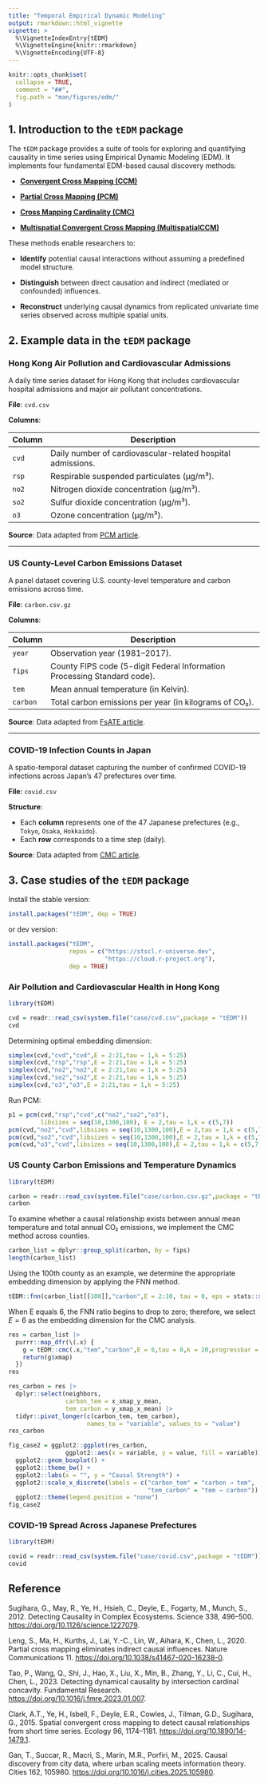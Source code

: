 ```yaml
---
title: "Temporal Empirical Dynamic Modeling"
output: rmarkdown::html_vignette
vignette: >
  %\VignetteIndexEntry{tEDM}
  %\VignetteEngine{knitr::rmarkdown}
  %\VignetteEncoding{UTF-8}
---
```


```r
knitr::opts_chunk$set(
  collapse = TRUE,
  comment = "##",
  fig.path = "man/figures/edm/"
)
```

## 1. Introduction to the `tEDM` package

The `tEDM` package provides a suite of tools for exploring and quantifying causality in time series using Empirical Dynamic Modeling (EDM). It implements four fundamental EDM-based causal discovery methods:

- [**Convergent Cross Mapping (CCM)**][1]

- [**Partial Cross Mapping (PCM)**][2]

- [**Cross Mapping Cardinality (CMC)**][3] 

- [**Multispatial Convergent Cross Mapping (MultispatialCCM)**][4]

These methods enable researchers to:

- **Identify** potential causal interactions without assuming a predefined model structure.

- **Distinguish** between direct causation and indirect (mediated or confounded) influences.

- **Reconstruct** underlying causal dynamics from replicated univariate time series observed across multiple spatial units.

## 2. Example data in the `tEDM` package

### Hong Kong Air Pollution and Cardiovascular Admissions

A daily time series dataset for Hong Kong that includes cardiovascular hospital admissions and major air pollutant concentrations.

**File**: `cvd.csv`

**Columns**:

| Column | Description                                                 |
| ------ | ----------------------------------------------------------- |
| `cvd`  | Daily number of cardiovascular-related hospital admissions. |
| `rsp`  | Respirable suspended particulates (μg/m³).                  |
| `no2`  | Nitrogen dioxide concentration (μg/m³).                     |
| `so2`  | Sulfur dioxide concentration (μg/m³).                       |
| `o3`   | Ozone concentration (μg/m³).                                |

**Source**: Data adapted from [PCM article][2].

---

### US County-Level Carbon Emissions Dataset

A panel dataset covering U.S. county-level temperature and carbon emissions across time.

**File**: `carbon.csv.gz`

**Columns**:

| Column   | Description                                                              |
| -------- | ------------------------------------------------------------------------ |
| `year`   | Observation year (1981–2017).                                            |
| `fips`   | County FIPS code (5-digit Federal Information Processing Standard code). |
| `tem`    | Mean annual temperature (in Kelvin).                                     |
| `carbon` | Total carbon emissions per year (in kilograms of CO₂).                   |

**Source**: Data adapted from [FsATE article][5].

---

### COVID-19 Infection Counts in Japan

A spatio-temporal dataset capturing the number of confirmed COVID-19 infections across Japan’s 47 prefectures over time.

**File**: `covid.csv`

**Structure**:

* Each **column** represents one of the 47 Japanese prefectures (e.g., `Tokyo`, `Osaka`, `Hokkaido`).
* Each **row** corresponds to a time step (daily).

**Source**: Data adapted from [CMC article][3].

## 3. Case studies of the `tEDM` package

Install the stable version:

```r
install.packages("tEDM", dep = TRUE)
```

or dev version:

```r
install.packages("tEDM",
                 repos = c("https://stscl.r-universe.dev",
                           "https://cloud.r-project.org"),
                 dep = TRUE)
```

### Air Pollution and Cardiovascular Health in Hong Kong

```r
library(tEDM)

cvd = readr::read_csv(system.file("case/cvd.csv",package = "tEDM"))
cvd
```

Determining optimal embedding dimension:

```r
simplex(cvd,"cvd","cvd",E = 2:21,tau = 1,k = 5:25)
simplex(cvd,"rsp","rsp",E = 2:21,tau = 1,k = 5:25)
simplex(cvd,"no2","no2",E = 2:21,tau = 1,k = 5:25)
simplex(cvd,"so2","so2",E = 2:21,tau = 1,k = 5:25)
simplex(cvd,"o3","o3",E = 2:21,tau = 1,k = 5:25)
```

Run PCM:

```r
p1 = pcm(cvd,"rsp","cvd",c("no2","so2","o3"),
         libsizes = seq(10,1300,100), E = 2,tau = 1,k = c(5,7))
pcm(cvd,"no2","cvd",libsizes = seq(10,1300,100),E = 2,tau = 1,k = c(5,7))
pcm(cvd,"so2","cvd",libsizes = seq(10,1300,100),E = 2,tau = 1,k = c(5,7))
pcm(cvd,"o3","cvd",libsizes = seq(10,1300,100),E = 2,tau = 1,k = c(5,7))
```


### US County Carbon Emissions and Temperature Dynamics

```r
library(tEDM)

carbon = readr::read_csv(system.file("case/carbon.csv.gz",package = "tEDM"))
carbon
```

To examine whether a causal relationship exists between annual mean temperature and total annual CO₂ emissions, we implement the CMC method across counties.

```r
carbon_list = dplyr::group_split(carbon, by = fips)
length(carbon_list)
```

Using the 100th county as an example, we determine the appropriate embedding dimension by applying the FNN method.

```r
tEDM::fnn(carbon_list[[100]],"carbon",E = 2:10, tau = 0, eps = stats::sd(carbon_list[[100]]$carbon))
```

When E equals 6, the FNN ratio begins to drop to zero; therefore, we select $E = 6$ as the embedding dimension for the CMC analysis.

```r
res = carbon_list |> 
  purrr::map_dfr(\(.x) {
    g = tEDM::cmc(.x,"tem","carbon",E = 6,tau = 0,k = 20,progressbar = FALSE)
    return(g$xmap)
  })
res

res_carbon = res |> 
  dplyr::select(neighbors,
                carbon_tem = x_xmap_y_mean,
                tem_carbon = y_xmap_x_mean) |> 
  tidyr::pivot_longer(c(carbon_tem, tem_carbon), 
                      names_to = "variable", values_to = "value")
res_carbon
```

```r
fig_case2 = ggplot2::ggplot(res_carbon, 
                ggplot2::aes(x = variable, y = value, fill = variable)) +
  ggplot2::geom_boxplot() +
  ggplot2::theme_bw() +
  ggplot2::labs(x = "", y = "Causal Strength") +
  ggplot2::scale_x_discrete(labels = c("carbon_tem" = "carbon → tem",
                                       "tem_carbon" = "tem → carbon")) +
  ggplot2::theme(legend.position = "none")
fig_case2
```

### COVID-19 Spread Across Japanese Prefectures

```r
library(tEDM)

covid = readr::read_csv(system.file("case/covid.csv",package = "tEDM"))
covid
```

## Reference

Sugihara, G., May, R., Ye, H., Hsieh, C., Deyle, E., Fogarty, M., Munch, S., 2012. Detecting Causality in Complex Ecosystems. Science 338, 496–500. [https://doi.org/10.1126/science.1227079][1].

Leng, S., Ma, H., Kurths, J., Lai, Y.-C., Lin, W., Aihara, K., Chen, L., 2020. Partial cross mapping eliminates indirect causal influences. Nature Communications 11. [https://doi.org/10.1038/s41467-020-16238-0][2].

Tao, P., Wang, Q., Shi, J., Hao, X., Liu, X., Min, B., Zhang, Y., Li, C., Cui, H., Chen, L., 2023. Detecting dynamical causality by intersection cardinal concavity. Fundamental Research. [https://doi.org/10.1016/j.fmre.2023.01.007][3].

Clark, A.T., Ye, H., Isbell, F., Deyle, E.R., Cowles, J., Tilman, G.D., Sugihara, G., 2015. Spatial convergent cross mapping to detect causal relationships from short time series. Ecology 96, 1174–1181. [https://doi.org/10.1890/14-1479.1][4].

Gan, T., Succar, R., Macrì, S., Marín, M.R., Porfiri, M., 2025. Causal discovery from city data, where urban scaling meets information theory. Cities 162, 105980. [https://doi.org/10.1016/j.cities.2025.105980][5].

&nbsp; 

[1]: https://doi.org/10.1126/science.1227079
[2]: https://doi.org/10.1038/s41467-020-16238-0
[3]: https://doi.org/10.1016/j.fmre.2023.01.007
[4]: https://doi.org/10.1890/14-1479.1
[5]: https://doi.org/10.1016/j.cities.2025.105980
